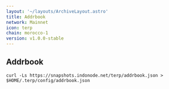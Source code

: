 ```yaml
---
layout: '~/layouts/ArchiveLayout.astro'
title: Addrbook
network: Mainnet
icon: terp
chain: morocco-1
version: v1.0.0-stable
---
```

## Addrbook

```
curl -Ls https://snapshots.indonode.net/terp/addrbook.json > $HOME/.terp/config/addrbook.json
```